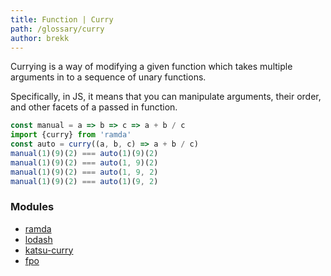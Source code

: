 ```yaml
---
title: Function | Curry
path: /glossary/curry
author: brekk
---
```


<Def of="Curry" parent="Function"/>

Currying is a way of modifying a given function which takes multiple arguments in
to a sequence of unary functions.

Specifically, in JS, it means that you can manipulate arguments, their order, and other facets of a passed in function.

```js
const manual = a => b => c => a + b / c
import {curry} from 'ramda'
const auto = curry((a, b, c) => a + b / c)
manual(1)(9)(2) === auto(1)(9)(2)
manual(1)(9)(2) === auto(1, 9)(2)
manual(1)(9)(2) === auto(1, 9, 2)
manual(1)(9)(2) === auto(1)(9, 2)
```

### Modules

- [ramda](//npmjs.org/package/ramda)
- [lodash](//npmjs.org/package/lodash)
- [katsu-curry](//npmjs.org/package/katsu-curry)
- [fpo](//npmjs.org/package/fpo)
